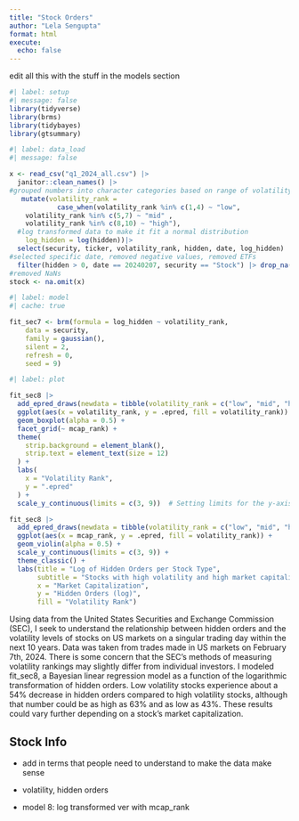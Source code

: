 ```yaml
---
title: "Stock Orders"
author: "Lela Sengupta"
format: html
execute: 
  echo: false
---
```

edit all this with the stuff in the models section
```r
#| label: setup
#| message: false
library(tidyverse)
library(brms)
library(tidybayes)
library(gtsummary)
```

```r
#| label: data_load
#| message: false

x <- read_csv("q1_2024_all.csv") |> 
  janitor::clean_names() |>
#grouped numbers into character categories based on range of volatility ranks
   mutate(volatility_rank = 
            case_when(volatility_rank %in% c(1,4) ~ "low",
    volatility_rank %in% c(5,7) ~ "mid" ,
    volatility_rank %in% c(8,10) ~ "high"),
  #log transformed data to make it fit a normal distribution
    log_hidden = log(hidden))|>
  select(security, ticker, volatility_rank, hidden, date, log_hidden) |>
#selected specific date, removed negative values, removed ETFs
  filter(hidden > 0, date == 20240207, security == "Stock") |> drop_na()
#removed NaNs
stock <- na.omit(x)
```


```r
#| label: model
#| cache: true

fit_sec7 <- brm(formula = log_hidden ~ volatility_rank,
    data = security,
    family = gaussian(),
    silent = 2,
    refresh = 0,
    seed = 9)
```


```r
#| label: plot

fit_sec8 |>
  add_epred_draws(newdata = tibble(volatility_rank = c("low", "mid", "high"), mcap_rank = c("low", "mid", "high"))) |>
  ggplot(aes(x = volatility_rank, y = .epred, fill = volatility_rank)) + 
  geom_boxplot(alpha = 0.5) + 
  facet_grid(~ mcap_rank) +
  theme(
    strip.background = element_blank(),
    strip.text = element_text(size = 12)
  ) +
  labs(
    x = "Volatility Rank",
    y = ".epred"
  ) +
  scale_y_continuous(limits = c(3, 9))  # Setting limits for the y-axis
```


```r
fit_sec8 |>
  add_epred_draws(newdata = tibble(volatility_rank = c("low", "mid", "high"), mcap_rank = c("low", "mid", "high"))) |>
  ggplot(aes(x = mcap_rank, y = .epred, fill = volatility_rank)) + 
  geom_violin(alpha = 0.5) + 
  scale_y_continuous(limits = c(3, 9)) +
  theme_classic() +
  labs(title = "Log of Hidden Orders per Stock Type",
       subtitle = "Stocks with high volatility and high market capitalizations experience the most hidden orders",
       x = "Market Capitalization",
       y = "Hidden Orders (log)",
       fill = "Volatility Rank")
```

Using data from the United States Securities and Exchange Commission (SEC), I seek to understand the relationship between hidden orders and the volatility levels of stocks on US markets on a singular trading day within the next 10 years. Data was taken from trades made in US markets on February 7th, 2024. There is some concern that the SEC's methods of measuring volatility rankings may slightly differ from individual investors. I modeled fit_sec8, a Bayesian linear regression model as a function of the logarithmic transformation of hidden orders. Low volatility stocks experience about a 54% decrease in hidden orders compared to high volatility stocks, although that number could be as high as 63% and as low as 43%. These results could vary further depending on a stock's market capitalization. 


## Stock Info
- add in terms that people need to understand to make the data make sense
- volatility, hidden orders

- model 8: log transformed ver with mcap_rank
